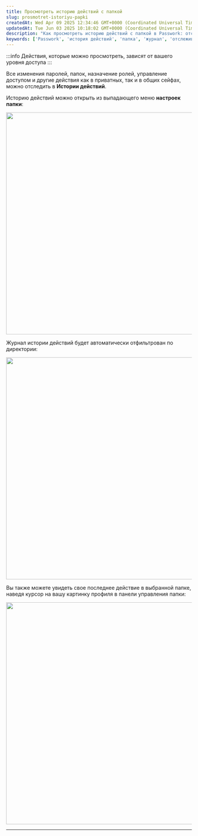 ```yaml
---
title: Просмотреть историю действий с папкой
slug: prosmotret-istoriyu-papki
createdAt: Wed Apr 09 2025 12:34:46 GMT+0000 (Coordinated Universal Time)
updatedAt: Tue Jun 03 2025 10:18:02 GMT+0000 (Coordinated Universal Time)
description: "Как просмотреть историю действий с папкой в Passwork: отслеживание изменений, просмотр последних действий, фильтрация по директории."
keywords: ['Passwork', 'история действий', 'папка', 'журнал', 'отслеживание изменений', 'доступ', 'права', 'фильтрация']
---
```


:::info
Действия, которые можно просмотреть, зависят от вашего уровня доступа
:::

Все изменения паролей, папок, назначение ролей, управление доступом и другие действия как в приватных, так и в общих сейфах, можно отследить в **Истории действий**.

Историю действий можно открыть из выпадающего меню **настроек папки**:

<div style={{ textAlign: 'center' }}>
  <img
    src="https://archbee-image-uploads.s3.amazonaws.com/QKZtfOnnubSbfN3D1EPqb-3n5TLtrxnwBwg235tIbFt-20250409-124717.png"
    width="600"
    style={{ display: 'block', margin: '0 auto' }}
  />
</div>

Журнал истории действий будет автоматически отфильтрован по директории:

<div style={{ textAlign: 'center' }}>
  <img
    src="https://archbee-image-uploads.s3.amazonaws.com/QKZtfOnnubSbfN3D1EPqb-Dr3Qdg8_ZogYo7bxP0-e9-20250409-134344.png"
    width="600"
    style={{ display: 'block', margin: '0 auto' }}
  />
</div>

Вы также можете увидеть свое последнее действие в выбранной папке, наведя курсор на вашу картинку профиля в панели управления папки:

<div style={{ textAlign: 'center' }}>
  <img
    src="https://archbee-image-uploads.s3.amazonaws.com/QKZtfOnnubSbfN3D1EPqb-Qv0KzTrgHF59DcytUQHcH-20250409-130036.png"
    width="600"
    style={{ display: 'block', margin: '0 auto' }}
  />
</div>

***